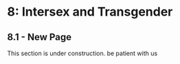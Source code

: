 # 8: Intersex and Transgender {.unnumbered}

## 8.1 - New Page

This section is under construction. be patient with us
